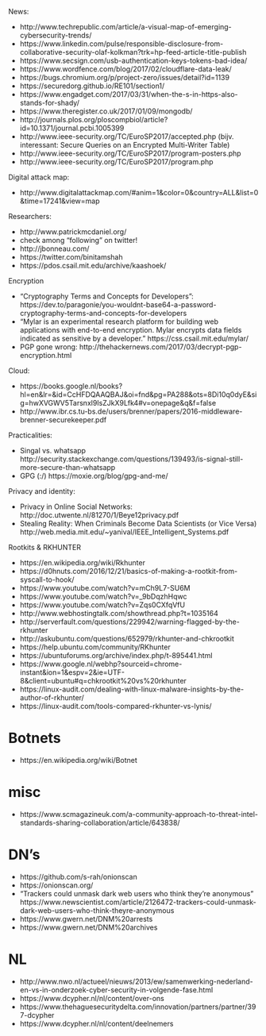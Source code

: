 News:

- http://www.techrepublic.com/article/a-visual-map-of-emerging-cybersecurity-trends/
- https://www.linkedin.com/pulse/responsible-disclosure-from-collaborative-security-olaf-kolkman?trk=hp-feed-article-title-publish
- https://www.secsign.com/usb-authentication-keys-tokens-bad-idea/
- https://www.wordfence.com/blog/2017/02/cloudflare-data-leak/
- https://bugs.chromium.org/p/project-zero/issues/detail?id=1139
- https://securedorg.github.io/RE101/section1/
- https://www.engadget.com/2017/03/31/when-the-s-in-https-also-stands-for-shady/
- https://www.theregister.co.uk/2017/01/09/mongodb/
- http://journals.plos.org/ploscompbiol/article?id=10.1371/journal.pcbi.1005399
- http://www.ieee-security.org/TC/EuroSP2017/accepted.php (bijv. interessant: Secure Queries on an Encrypted Multi-Writer Table)
- http://www.ieee-security.org/TC/EuroSP2017/program-posters.php
- http://www.ieee-security.org/TC/EuroSP2017/program.php

Digital attack map:

- http://www.digitalattackmap.com/#anim=1&color=0&country=ALL&list=0&time=17241&view=map

Researchers:

- http://www.patrickmcdaniel.org/
- check among "following" on twitter!
- http://jbonneau.com/
- https://twitter.com/binitamshah
- https://pdos.csail.mit.edu/archive/kaashoek/

Encryption

- "Cryptography Terms and Concepts for Developers": https://dev.to/paragonie/you-wouldnt-base64-a-password-cryptography-terms-and-concepts-for-developers
- "Mylar is an experimental research platform for building web applications with end-to-end encryption. Mylar encrypts data fields indicated as sensitive by a developer." https://css.csail.mit.edu/mylar/
- PGP gone wrong: http://thehackernews.com/2017/03/decrypt-pgp-encryption.html

Cloud:

- https://books.google.nl/books?hl=en&lr=&id=CcHFDQAAQBAJ&oi=fnd&pg=PA288&ots=8Di10q0dyE&sig=hwXVGWV5Tarsnxl9IsZJkX9Lfk4#v=onepage&q&f=false
- http://www.ibr.cs.tu-bs.de/users/brenner/papers/2016-middleware-brenner-securekeeper.pdf

Practicalities:

- Singal vs. whatsapp http://security.stackexchange.com/questions/139493/is-signal-still-more-secure-than-whatsapp
- GPG (:/) https://moxie.org/blog/gpg-and-me/

Privacy and identity:

- Privacy in Online Social Networks: http://doc.utwente.nl/81270/1/Beye12privacy.pdf
- Stealing Reality: When Criminals Become Data Scientists (or Vice Versa) http://web.media.mit.edu/~yanival/IEEE_Intelligent_Systems.pdf

Rootkits & RKHUNTER

- https://en.wikipedia.org/wiki/Rkhunter
- https://d0hnuts.com/2016/12/21/basics-of-making-a-rootkit-from-syscall-to-hook/
- https://www.youtube.com/watch?v=mCh9L7-SU6M
- https://www.youtube.com/watch?v=_9bDqzhHqwc
- https://www.youtube.com/watch?v=Zqs0CXfqVfU
- http://www.webhostingtalk.com/showthread.php?t=1035164
- http://serverfault.com/questions/229942/warning-flagged-by-the-rkhunter
- http://askubuntu.com/questions/652979/rkhunter-and-chkrootkit
- https://help.ubuntu.com/community/RKhunter
- https://ubuntuforums.org/archive/index.php/t-895441.html
- https://www.google.nl/webhp?sourceid=chrome-instant&ion=1&espv=2&ie=UTF-8&client=ubuntu#q=chkrootkit%20vs%20rkhunter
- https://linux-audit.com/dealing-with-linux-malware-insights-by-the-author-of-rkhunter/
- https://linux-audit.com/tools-compared-rkhunter-vs-lynis/


# Botnets

- https://en.wikipedia.org/wiki/Botnet

# misc

- https://www.scmagazineuk.com/a-community-approach-to-threat-intel-standards-sharing-collaboration/article/643838/


# DN's

- https://github.com/s-rah/onionscan
- https://onionscan.org/
- "Trackers could unmask dark web users who think they’re anonymous" https://www.newscientist.com/article/2126472-trackers-could-unmask-dark-web-users-who-think-theyre-anonymous
- https://www.gwern.net/DNM%20arrests 
- https://www.gwern.net/DNM%20archives

# NL

- http://www.nwo.nl/actueel/nieuws/2013/ew/samenwerking-nederland-en-vs-in-onderzoek-cyber-security-in-volgende-fase.html 
- https://www.dcypher.nl/nl/content/over-ons 
- https://www.thehaguesecuritydelta.com/innovation/partners/partner/397-dcypher 
- https://www.dcypher.nl/nl/content/deelnemers



